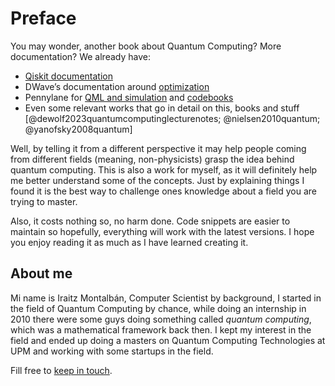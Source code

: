 # Preface {.unnumbered}

You may wonder, another book about Quantum Computing? More documentation? We already have:

* [Qiskit documentation](https://docs.quantum.ibm.com/guides/hello-world)
* DWave's documentation around [optimization](https://docs.dwavequantum.com/en/latest/index.html)
* Pennylane for [QML and simulation](https://pennylane.ai/qml) and [codebooks](https://pennylane.ai/codebook/learning-paths)
* Even some relevant works that go in detail on this, books and stuff [@dewolf2023quantumcomputinglecturenotes; @nielsen2010quantum; @yanofsky2008quantum]

Well, by telling it from a different perspective it may help people coming from different fields (meaning, non-physicists) grasp the idea behind quantum computing. This is also a work for myself, as it will definitely help me better understand some of the concepts. Just by explaining things I found it is the best way to challenge ones knowledge about a field you are trying to master.

Also, it costs nothing so, no harm done. Code snippets are easier to maintain so hopefully, everything will work with the latest versions. I hope you enjoy reading it as much as I have learned creating it.

## About me

Mi name is Iraitz Montalbán, Computer Scientist by background, I started in the field of Quantum Computing by chance, while doing an internship in 2010 there were some guys doing something called _quantum computing_, which was a mathematical framework back then. I kept my interest in the field and ended up doing a masters on Quantum Computing Technologies at UPM and working with some startups in the field.

Fill free to [keep in touch](https://www.linkedin.com/in/iraitzmontalban/).
